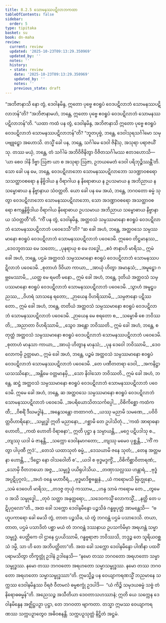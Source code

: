 ```yaml
---
title: 8.2.5 သောမနဿပဋိလာဘကထာ
tableOfContents: false
sidebar:
  order: 5
type: tipitaka
basket: su
book: dn-maha
review:
  current: review
  updated: '2025-10-23T09:13:29.350969'
  updated_by: ''
  notes: ''
  history:
  - state: review
    date: '2025-10-23T09:13:29.350969'
    updated_by: ''
    notes: ''
    previous_state: draft
---
```



<ReviewStatus review={frontmatter.review} showDetails={true} />

<HypothesisAnnotation frontmatter={frontmatter} />

<DynamicBreadcrumb />

<Division number="368" book="dn-maha" e="ch" v="7" p="227">

<Paragraph number="909" book="dn-maha">
“အဘိဇာနာသိ နော တွံ, ဒေဝါနမိန္ဒ, ဣတော ပုဗ္ဗေ ဧဝရူပံ ဝေဒပဋိလာဘံ သောမနဿပဋိလာဘန်”တိ? “အဘိဇာနာမဟံ, ဘန္တေ, ဣတော ပုဗ္ဗေ ဧဝရူပံ ဝေဒပဋိလာဘံ သောမနဿပဋိလာဘန်”တိ. “ယထာ ကထံ ပန တွံ, ဒေဝါနမိန္ဒ, အဘိဇာနာသိ ဣတော ပုဗ္ဗေ ဧဝရူပံ ဝေဒပဋိလာဘံ သောမနဿပဋိလာဘန်”တိ?
</Paragraph>

<Paragraph number="910" book="dn-maha">
“ဘူတပုဗ္ဗံ, ဘန္တေ, ဒေဝါသုရသင်္ဂါမော သမုပဗျူဠှော အဟောသိ. တသ္မိံ ခေါ ပန, ဘန္တေ, သင်္ဂါမေ ဒေဝါ ဇိနိံသု, အသုရာ ပရာဇယိံသု. တဿ မယှံ, ဘန္တေ, တံ သင်္ဂါမံ အဘိဝိဇိနိတွာ ဝိဇိတသင်္ဂါမဿ ဧတဒဟောသိ—  ‘ယာ စေဝ ဒါနိ ဒိဗ္ဗာ ဩဇာ ယာ စ အသုရာ ဩဇာ, ဥဘယမေတံ ဒေဝါ ပရိဘုဉ္ဇိဿန္တီ’တိ. သော ခေါ ပန မေ, ဘန္တေ, ဝေဒပဋိလာဘော သောမနဿပဋိလာဘော သဒဏ္ဍာဝစရော သသတ္ထာဝစရော န နိဗ္ဗိဒါယ န ဝိရာဂါယ န နိရောဓာယ န ဥပသမာယ န အဘိညာယ န သမ္ဗောဓာယ န နိဗ္ဗာနာယ သံဝတ္တတိ. ယော ခေါ ပန မေ အယံ, ဘန္တေ, ဘဂဝတော ဓမ္မံ သုတွာ ဝေဒပဋိလာဘော သောမနဿပဋိလာဘော, သော အဒဏ္ဍာဝစရော အသတ္ထာဝစရော ဧကန္တနိဗ္ဗိဒါယ ဝိရာဂါယ နိရောဓာယ ဥပသမာယ အဘိညာယ သမ္ဗောဓာယ နိဗ္ဗာနာယ သံဝတ္တတီ”တိ.
</Paragraph>

</Division>
<Division number="369" book="dn-maha" e="ch" v="7" p="227">

<Paragraph number="911" book="dn-maha">
“ကိံ ပန တွံ, ဒေဝါနမိန္ဒ, အတ္ထဝသံ သမ္ပဿမာနော ဧဝရူပံ ဝေဒပဋိလာဘံ သောမနဿပဋိလာဘံ ပဝေဒေသီ”တိ? “ဆ ခေါ အဟံ, ဘန္တေ, အတ္ထဝသေ သမ္ပဿမာနော ဧဝရူပံ ဝေဒပဋိလာဘံ သောမနဿပဋိလာဘံ ပဝေဒေမိ.
</Paragraph>

<Paragraph number="912" type="verses" book="dn-maha">
ဣဓေဝ တိဋ္ဌမာနဿ,_  
_ဒေဝဘူတဿ မေ သတော;_  
_ပုနရာယု စ မေ လဒ္ဓေါ,_  
_ဧဝံ ဇာနာဟိ မာရိသ._  

</Paragraph>

<Paragraph number="913" book="dn-maha">
ဣမံ ခေါ အဟံ, ဘန္တေ, ပဌမံ အတ္ထဝသံ သမ္ပဿမာနော ဧဝရူပံ ဝေဒပဋိလာဘံ သောမနဿပဋိလာဘံ ပဝေဒေမိ.
</Paragraph>

<Paragraph number="914" type="verses" book="dn-maha">
_စုတာဟံ ဒိဝိယာ ကာယာ,_  
_အာယုံ ဟိတွာ အမာနုသံ;_  
_အမူဠှော ဂဗ္ဘမေဿာမိ,_  
_ယတ္ထ မေ ရမတီ မနော._  

</Paragraph>

<Paragraph number="915" book="dn-maha">
ဣမံ ခေါ အဟံ, ဘန္တေ, ဒုတိယံ အတ္ထဝသံ သမ္ပဿမာနော ဧဝရူပံ ဝေဒပဋိလာဘံ သောမနဿပဋိလာဘံ ပဝေဒေမိ.
</Paragraph>

<Paragraph number="916" type="verses" book="dn-maha">
_သွာဟံ အမူဠှပညဿ,_  
_ဝိဟရံ သာသနေ ရတော;_  
_ဉာယေန ဝိဟရိဿာမိ,_  
_သမ္ပဇာနော ပဋိဿတော._  

</Paragraph>

<Paragraph number="917" book="dn-maha">
ဣမံ ခေါ အဟံ, ဘန္တေ, တတိယံ အတ္ထဝသံ သမ္ပဿမာနော ဧဝရူပံ ဝေဒပဋိလာဘံ သောမနဿပဋိလာဘံ ပဝေဒေမိ.
</Paragraph>

<Paragraph number="918" type="verses" book="dn-maha">
_ဉာယေန မေ စရတော စ,_  
_သမ္ဗောဓိ စေ ဘဝိဿတိ;_  
_အညာတာ ဝိဟရိဿာမိ,_  
_သွေဝ အန္တော ဘဝိဿတိ._  

</Paragraph>

<Paragraph number="919" book="dn-maha">
ဣမံ ခေါ အဟံ, ဘန္တေ, စတုတ္ထံ အတ္ထဝသံ သမ္ပဿမာနော ဧဝရူပံ ဝေဒပဋိလာဘံ သောမနဿပဋိလာဘံ ပဝေဒေမိ.
</Paragraph>

<Paragraph number="920" type="verses" book="dn-maha">
_စုတာဟံ မာနုသာ ကာယာ,_  
_အာယုံ ဟိတွာန မာနုသံ;_  
_ပုန ဒေဝေါ ဘဝိဿာမိ,_  
_ဒေဝလောကမှိ ဥတ္တမော._  

</Paragraph>

<Paragraph number="921" book="dn-maha">
ဣမံ ခေါ အဟံ, ဘန္တေ, ပဉ္စမံ အတ္ထဝသံ သမ္ပဿမာနော ဧဝရူပံ ဝေဒပဋိလာဘံ သောမနဿပဋိလာဘံ ပဝေဒေမိ.
</Paragraph>

<Paragraph number="922" type="verses" book="dn-maha">
_တေ ပဏီတတရာ ဒေဝါ,_  
_အကနိဋ္ဌာ ယသဿိနော;_  
_အန္တိမေ ဝတ္တမာနမှိ,_  
_သော နိဝါသော ဘဝိဿတိ._  

</Paragraph>

<Paragraph number="923" book="dn-maha">
ဣမံ ခေါ အဟံ, ဘန္တေ, ဆဋ္ဌံ အတ္ထဝသံ သမ္ပဿမာနော ဧဝရူပံ ဝေဒပဋိလာဘံ သောမနဿပဋိလာဘံ ပဝေဒေမိ.
</Paragraph>

<Paragraph number="924" book="dn-maha">
ဣမေ ခေါ အဟံ, ဘန္တေ, ဆ အတ္ထဝသေ သမ္ပဿမာနော ဧဝရူပံ ဝေဒပဋိလာဘံ သောမနဿပဋိလာဘံ ပဝေဒေမိ.
</Paragraph>

</Division>
<Division number="370" book="dn-maha" e="ch" v="7" p="229">

<Paragraph number="925" type="verses" book="dn-maha">
_အပရိယောသိတသင်္ကပ္ပေါ,_  
_ဝိစိကိစ္ဆော ကထံကထီ;_  
_ဝိစရိံ ဒီဃမဒ္ဓါနံ,_  
_အနွေသန္တော တထာဂတံ._  

</Paragraph>

<Paragraph number="926" type="verses" book="dn-maha">
_ယဿု မညာမိ သမဏေ,_  
_ပဝိဝိတ္တဝိဟာရိနော;_  
_သမ္ဗုဒ္ဓါ ဣတိ မညာနော,_  
_ဂစ္ဆာမိ တေ ဥပါသိတုံ._  

</Paragraph>

<Paragraph number="927" type="verses" book="dn-maha">
_‘ကထံ အာရာဓနာ ဟောတိ,_  
_ကထံ ဟောတိ ဝိရာဓနာ’;_  
ဣတိ ပုဋ္ဌာ န သမ္ပာယန္တိ,_  
_မဂ္ဂေ ပဋိပဒါသု စ._  

</Paragraph>

<Paragraph number="928" type="verses" book="dn-maha">
_တျဿု ယဒါ မံ ဇာနန္တိ,_  
_သက္ကော ဒေဝါနမာဂတော;_  
_တျဿု မမေဝ ပုစ္ဆန္တိ,_  
_‘ကိံ ကတွာ ပါပုဏီ ဣဒံ’._  

</Paragraph>

<Paragraph number="929" type="verses" book="dn-maha">
_တေသံ ယထာသုတံ ဓမ္မံ,_  
_ဒေသယာမိ ဇနေ သုတံ;_  
_တေန အတ္တမနာ ဟောန္တိ,_  
_‘ဒိဋ္ဌော နော ဝါသဝေါတိ စ’._  

</Paragraph>

<Paragraph number="930" type="verses" book="dn-maha">
_ယဒါ စ ဗုဒ္ဓမဒ္ဒက္ခိံ,_  
_ဝိစိကိစ္ဆာဝိတာရဏံ;_  
_သောမှိ ဝီတဘယော အဇ္ဇ,_  
_သမ္ဗုဒ္ဓံ ပယိရုပါသိယ._  

</Paragraph>

<Paragraph number="931" type="verses" book="dn-maha">
_တဏှာသလ္လဿ ဟန္တာရံ,_  
_ဗုဒ္ဓံ အပ္ပဋိပုဂ္ဂလံ;_  
_အဟံ ဝန္ဒေ မဟာဝီရံ,_  
_ဗုဒ္ဓမာဒိစ္စဗန္ဓုနံ._  

</Paragraph>

<Paragraph number="932" type="verses" book="dn-maha">
_ယံ ကရောမသိ ဗြဟ္မုနော,_  
_သမံ ဒေဝေဟိ မာရိသ;_  
_တဒဇ္ဇ တုယှံ ကဿာမ,_  
_ဟန္ဒ သာမံ ကရောမ တေ._  

</Paragraph>

<Paragraph number="933" type="verses" book="dn-maha">
_တွမေဝ အသိ သမ္ဗုဒ္ဓေါ,_  
_တုဝံ သတ္ထာ အနုတ္တရော;_  
_သဒေဝကသ္မိံ လောကသ္မိံ,_  
_နတ္ထိ တေ ပဋိပုဂ္ဂလော”တိ._  

</Paragraph>

</Division>
<Division number="371" book="dn-maha" e="ch" v="7" p="229">

<Paragraph number="934" book="dn-maha">
အထ ခေါ သက္ကော ဒေဝါနမိန္ဒော ပဉ္စသိခံ ဂန္ဓဗ္ဗပုတ္တံ အာမန္တေသိ—  “ဗဟူပကာရော ခေါ မေသိ တွံ, တာတ ပဉ္စသိခ, ယံ တွံ ဘဂဝန္တံ ပဌမံ ပသာဒေသိ. တယာ, တာတ, ပဌမံ ပသာဒိတံ ပစ္ဆာ မယံ တံ ဘဂဝန္တံ ဒဿနာယ ဥပသင်္ကမိမှာ အရဟန္တံ သမ္မာသမ္ဗုဒ္ဓံ. ပေတ္တိကေ ဝါ ဌာနေ ဌပယိဿာမိ, ဂန္ဓဗ္ဗရာဇာ ဘဝိဿသိ, ဘဒ္ဒဉ္စ တေ သူရိယဝစ္ဆသံ ဒမ္မိ, သာ ဟိ တေ အဘိပတ္ထိတာ”တိ.
</Paragraph>

<Paragraph number="935" book="dn-maha">
အထ ခေါ သက္ကော ဒေဝါနမိန္ဒော ပါဏိနာ ပထဝိံ ပရာမသိတွာ တိက္ခတ္တုံ ဥဒါနံ ဥဒါနေသိ—
</Paragraph>

<Paragraph number="936" book="dn-maha">
“နမော တဿ ဘဂဝတော အရဟတော သမ္မာသမ္ဗုဒ္ဓဿ.
</Paragraph>

<Paragraph number="937" book="dn-maha">
နမော တဿ ဘဂဝတော အရဟတော သမ္မာသမ္ဗုဒ္ဓဿ.
</Paragraph>

<Paragraph number="938" book="dn-maha">
နမော တဿ ဘဂဝတော အရဟတော သမ္မာသမ္ဗုဒ္ဓဿာ”တိ.
</Paragraph>

<Paragraph number="939" book="dn-maha">
ဣမသ္မိဉ္စ ပန ဝေယျာကရဏသ္မိံ ဘညမာနေ သက္ကဿ ဒေဝါနမိန္ဒဿ ဝိရဇံ ဝီတမလံ ဓမ္မစက္ခုံ ဥဒပါဒိ—  “ယံ ကိဉ္စိ သမုဒယဓမ္မံ သဗ္ဗံ တံ နိရောဓဓမ္မန်”တိ. အညေသဉ္စ အသီတိယာ ဒေဝတာသဟဿာနံ; ဣတိ ယေ သက္ကေန ဒေဝါနမိန္ဒေန အဇ္ဈိဋ္ဌပဉှာ ပုဋ္ဌာ, တေ ဘဂဝတာ ဗျာကတာ. တသ္မာ ဣမဿ ဝေယျာကရဏဿ သက္ကပဉှာတွေဝ အဓိဝစနန္တိ.

</Paragraph>
</Division>

<Paragraph number="940" type="center" book="dn-maha">
သက္ကပဉှသုတ္တံ နိဋ္ဌိတံ အဋ္ဌမံ.
</Paragraph>